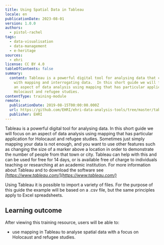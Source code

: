 ```yaml
---
title: Using Spatial Data in Tableau
locale: en
publicationDate: 2023-08-01
version: 1.0.0
authors:
  - pistol-rachel
tags:
  - data-visualisation
  - data-management
  - e-heritage
sources:
  - ehri
license: CC BY 4.0
tableOfContents: false
summary:
  content: Tableau is a powerful digital tool for analysing data that can help
    with mapping and interrogating data.  In this short guide we will focus on
    an aspect of data analysis using mapping that has particular application for
    Holocaust and refugee studies.
contentType: training-module
remote:
  publicationDate: 2019-08-15T00:00:00.000Z
  url: https://github.com/EHRI/ehri-data-analysis-tools/tree/master/tableau
  publisher: EHRI
---
```

Tableau is a powerful digital tool for analysing data. In this short guide we will focus on an aspect of data analysis using mapping that has particular application for Holocaust and refugee studies. Sometimes just simply mapping your data is not enough, and you want to use other features such as changing the size of a marker above a location in order to demonstrate the number of people from that town or city. Tableau can help with this and can be used for free for 14 days, or is available free of charge to individuals teaching or researching at an academic institution. For more information about Tableau and to download the software see *[https://www.tableau.com/](https://www.tableau.com/)*

Using Tableau it is possible to import a variety of files. For the purpose of this guide the example will be based on a .csv file, but the same principles apply to Excel spreadsheets.

## L﻿earning outcome

A﻿fter viewing this training resource, users will be able to:

* use mapping in Tableau to analyse spatial data with a focus on Holocaust and refugee studies.

